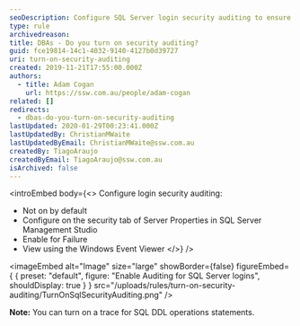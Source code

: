 ```yaml
---
seoDescription: Configure SQL Server login security auditing to ensure database integrity and monitor suspicious activity efficiently.
type: rule
archivedreason:
title: DBAs - Do you turn on security auditing?
guid: fce19814-14c1-4032-9140-4127b0d39727
uri: turn-on-security-auditing
created: 2019-11-21T17:55:00.000Z
authors:
  - title: Adam Cogan
    url: https://ssw.com.au/people/adam-cogan
related: []
redirects:
  - dbas-do-you-turn-on-security-auditing
lastUpdated: 2020-01-29T00:23:41.000Z
lastUpdatedBy: ChristianMWaite
lastUpdatedByEmail: ChristianMWaite@ssw.com.au
createdBy: TiagoAraujo
createdByEmail: TiagoAraujo@ssw.com.au
isArchived: false
---
```


<introEmbed
  body={<>
Configure login security auditing:

- Not on by default
- Configure on the security tab of Server Properties in SQL Server Management Studio
- Enable for Failure
- View using the Windows Event Viewer
  </>}
/>

<imageEmbed
  alt="Image"
  size="large"
  showBorder={false}
  figureEmbed={ {
    preset: "default",
    figure: "Enable Auditing for SQL Server logins",
    shouldDisplay: true
  } }
  src="/uploads/rules/turn-on-security-auditing/TurnOnSqlSecurityAuditing.png"
/>

**Note:** You can turn on a trace for SQL DDL operations statements.

